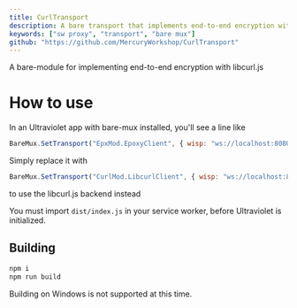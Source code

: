 ```yaml
---
title: CurlTransport
description: A bare transport that implements end-to-end encryption with libcurl.js and wisp.
keywords: ["sw proxy", "transport", "bare mux"]
github: "https://github.com/MercuryWorkshop/CurlTransport"
---
```


A bare-module for implementing end-to-end encryption with libcurl.js

# How to use

In an Ultraviolet app with bare-mux installed, you'll see a line like

```js
BareMux.SetTransport("EpxMod.EpoxyClient", { wisp: "ws://localhost:8080/wisp" });
```

Simply replace it with

```js
BareMux.SetTransport("CurlMod.LibcurlClient", { wisp: "ws://localhost:8080/wisp" });
```

to use the libcurl.js backend instead

You must import `dist/index.js` in your service worker, before Ultraviolet is initialized.

## Building

```bash
npm i
npm run build
```

Building on Windows is not supported at this time.

